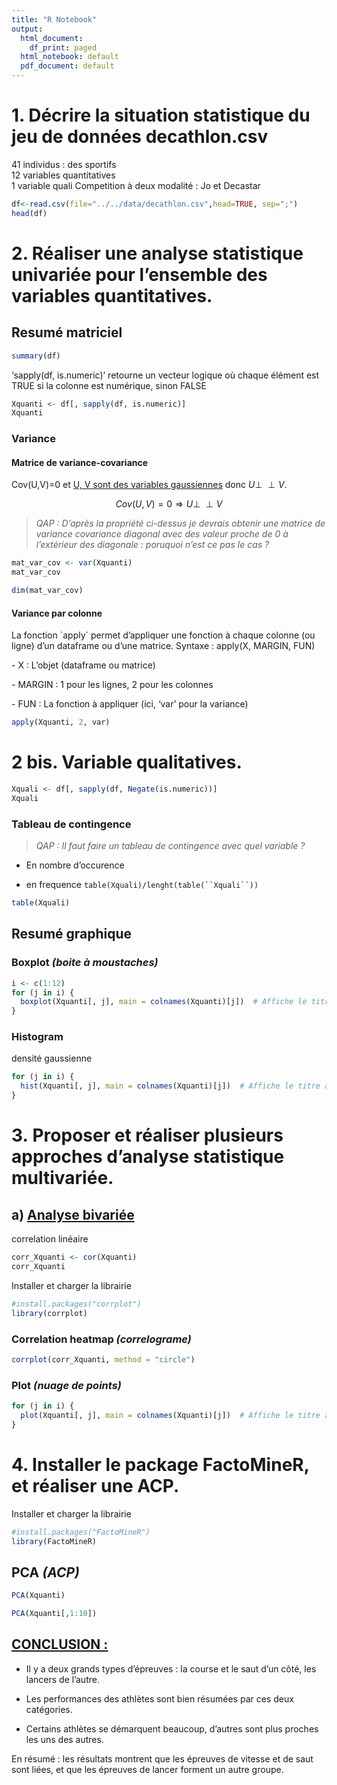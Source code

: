 ```yaml
---
title: "R Notebook"
output:
  html_document:
    df_print: paged
  html_notebook: default
  pdf_document: default
---
```


# 1. Décrire la situation statistique du jeu de données decathlon.csv

41 individus : des sportifs\
12 variables quantitatives\
1 variable quali Competition à deux modalité : Jo et Decastar

```r
df<-read.csv(file="../../data/decathlon.csv",head=TRUE, sep=";")
head(df)
```

# 2. Réaliser une analyse statistique univariée pour l'ensemble des variables quantitatives.

## Resumé matriciel

```r
summary(df)
```

'sapply(df, is.numeric)' retourne un vecteur logique où chaque élément est TRUE si la colonne est numérique, sinon FALSE

```r
Xquanti <- df[, sapply(df, is.numeric)]
Xquanti
```

### Variance

#### Matrice de variance-covariance

Cov(U,V)=0 et [U, V sont des variables gaussiennes]{.underline} donc $U \perp\!\!\!\perp V$.

$$ Cov(U,V)=0 \Rightarrow U \perp\!\!\!\perp V $$

> *QAP : D'après la propriété ci-dessus je devrais obtenir une matrice de variance covariance diagonal avec des valeur proche de 0 à l'extérieur des diagonale : poruquoi n'est ce pas le cas ?*

```r
mat_var_cov <- var(Xquanti)
mat_var_cov
```

```r
dim(mat_var_cov)
```

#### Variance par colonne

La fonction \`apply\` permet d'appliquer une fonction à chaque colonne (ou ligne) d'un dataframe ou d'une matrice. Syntaxe : apply(X, MARGIN, FUN)

\- X : L'objet (dataframe ou matrice)

\- MARGIN : 1 pour les lignes, 2 pour les colonnes

\- FUN : La fonction à appliquer (ici, 'var' pour la variance)

```r
apply(Xquanti, 2, var)
```

# 2 bis. Variable qualitatives.

```r
Xquali <- df[, sapply(df, Negate(is.numeric))]
Xquali
```

### Tableau de contingence

> *QAP : Il faut faire un tableau de contingence avec quel variable ?*

-   En nombre d'occurence

-   en frequence ``` table(Xquali)/lenght(table(``Xquali``)) ```

```r
table(Xquali)
```

## Resumé graphique

### Boxplot *(boite à moustaches)*

```r
i <- c(1:12)
for (j in i) {
  boxplot(Xquanti[, j], main = colnames(Xquanti)[j])  # Affiche le titre avec le nom de la colonne
}

```

### Histogram

densité gaussienne

```r
for (j in i) {
  hist(Xquanti[, j], main = colnames(Xquanti)[j])  # Affiche le titre avec le nom de la colonne
}

```

# 3. Proposer et réaliser plusieurs approches d'analyse statistique multivariée.

## a) [Analyse bivariée]{.underline}

correlation linéaire

```r
corr_Xquanti <- cor(Xquanti)
corr_Xquanti
```

Installer et charger la librairie

```r
#install.packages("corrplot")
library(corrplot)
```

### Correlation heatmap *(correlograme)*

```r
corrplot(corr_Xquanti, method = "circle")
```

### Plot *(nuage de points)*

```r
for (j in i) {
  plot(Xquanti[, j], main = colnames(Xquanti)[j])  # Affiche le titre avec le nom de la colonne
}
```

# 4. Installer le package FactoMineR, et réaliser une ACP. 

Installer et charger la librairie

```r
#install.packages("FactoMineR")
library(FactoMineR)
```

## PCA *(ACP)*

```r
PCA(Xquanti)
```

```r
PCA(Xquanti[,1:10])
```

## [CONCLUSION :]{.underline}

-   Il y a deux grands types d’épreuves : la course et le saut d’un côté, les lancers de l’autre.

-   Les performances des athlètes sont bien résumées par ces deux catégories.

-   Certains athlètes se démarquent beaucoup, d’autres sont plus proches les uns des autres.

En résumé : les résultats montrent que les épreuves de vitesse et de saut sont liées, et que les épreuves de lancer forment un autre groupe.
